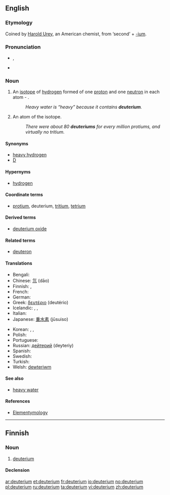 ==English==
{{wikipedia}}

===Etymology===
Coined by [[:w:Harold Urey|Harold Urey]], an American chemist, from {{etyl|grc}} {{term|lang=grc|δεύτερος}} ‘second’ + [[-ium]].

===Pronunciation===
* {{IPA|/djuːˈtɪɹiəm/}}, {{SAMPA|/dju:"tIri@m/}}
* {{hyphenation|deu|te|ri|um}}

===Noun===
{{en-noun}}

# {{isotope}} An [[isotope]] of [[hydrogen]] formed of one [[proton]] and one [[neutron]] in each atom - {{nuclide|2|1|H}}.
#: ''Heavy water is “heavy” because it contains '''deuterium'''.''
# An atom of the isotope.
#: ''There were about 80 '''deuteriums''' for every million protiums, and virtually no tritium.''

====Synonyms====
* [[heavy hydrogen]]
* [[D]] {{qualifier|chemical symbol}}

====Hypernyms====
* [[hydrogen]]

====Coordinate terms====
* {{sense|isotopes of hydrogen}} [[protium]], deuterium, [[tritium]], [[tetrium]]

====Derived terms====
* [[deuterium oxide]]

====Related terms====
* [[deuteron]]

====Translations====
{{trans-top|isotope of hydrogen}}
* Bengali: {{t|bn|ডিউটেরিয়াম|sc=Beng|xs=Bengali}}
* Chinese: [[氘]] (dāo)
* Finnish: {{t-|fi|raskas vety}}, {{t-|fi|deuterium}}
* French: {{t+|fr|deutérium|m}}
* German: {{t+|de|Deuterium|n}}
* Greek: [[δευτέριο]] {{n}} (deutério)
* Icelandic: {{t-|is|tvívetni|n}},  {{t|is|þungt vetni|n}},  {{t|is|þungavetni|n}}
* Italian: {{t-|it|deuterio|m}}
* Japanese: [[重水素]] (jūsuiso)
{{trans-mid}}
* Korean: {{t|ko|중수소|tr=重水素, jungsuso}},  {{t|ko|듀테륨|tr=dyuteryum}},  {{t|ko|이중수소|tr=二重水素, ijungsuso}}
* Polish: {{t-|pl|deuter|m}}
* Portuguese: {{t+|pt|deutério|m}}
* Russian: [[дейтерий]] {{m}} (deyteriy)
* Spanish: {{t-|es|deuterio|m}}
* Swedish: {{t-|sv|deuterium|n}}
* Turkish: {{t|tr|döteryum}}
* Welsh: [[dewteriwm]]
{{trans-bottom}}

====See also====
* [[heavy water]]

====References====
* [http://elements.vanderkrogt.net/element.php?sym=H Elementymology]

----

==Finnish==

===Noun===
{{infl|fi|noun}}

# [[#English|deuterium]]

====Declension====
{{fi-decl-risti|deuterium}}

[[ar:deuterium]]
[[et:deuterium]]
[[fr:deuterium]]
[[io:deuterium]]
[[no:deuterium]]
[[pl:deuterium]]
[[ru:deuterium]]
[[ta:deuterium]]
[[vi:deuterium]]
[[zh:deuterium]]
